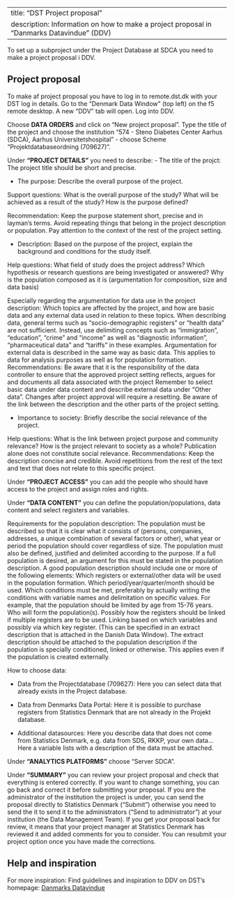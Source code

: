 
---
title: "DST Project proposal"
description: Information on how to make a project proposal in "Danmarks Datavindue" (DDV)
---

To set up a subproject under the Project Database at SDCA you need to make a project proposal i DDV. 

## Project proposal

To make af project proposal you have to log in to remote.dst.dk with your DST log in details. Go to the “Denmark Data Window” (top left) on the f5 remote desktop. A new “DDV” tab will open. Log into DDV.  

Choose **DATA ORDERS** and click on "New project proposal". Type the title of the project and choose the institution "574 - Steno Diabetes Center Aarhus (SDCA), Aarhus Universitetshospital" 
- choose Scheme "Projektdatabaseordning (709627)".

Under **"PROJECT DETAILS"** you need to describe:
- The title of the projct: The project title should be short and precise.

- The purpose: Describe the overall purpose of the project.

Support questions:
What is the overall purpose of the study?
What will be achieved as a result of the study?
How is the purpose defined?

Recommendation:
Keep the purpose statement short, precise and in layman's terms.
Avoid repeating things that belong in the project description or population.
Pay attention to the context of the rest of the project setting.

- Description: Based on the purpose of the project, explain the background and conditions for the study itself.

Help questions:
What field of study does the project address?
Which hypothesis or research questions are being investigated or answered?
Why is the population composed as it is (argumentation for composition, size and data basis)

Especially regarding the argumentation for data use in the project description:
Which topics are affected by the project, and how are basic data and any external data used in relation to these topics.
When describing data, general terms such as “socio-demographic registers” or “health data” are not sufficient. Instead, use delimiting concepts such as “immigration”, “education”, “crime” and “income” as well as “diagnostic information”, “pharmaceutical data” and “tariffs” in these examples.
Argumentation for external data is described in the same way as basic data. This applies to data for analysis purposes as well as for population formation.
Recommendations:
Be aware that it is the responsibility of the data controller to ensure that the approved project setting reflects, argues for and documents all data associated with the project
Remember to select basic data under data content and describe external data under “Other data”. Changes after project approval will require a resetting.
Be aware of the link between the description and the other parts of the project setting.

- Importance to society: Briefly describe the social relevance of the project.

Help questions:
What is the link between project purpose and community relevance?
How is the project relevant to society as a whole?
Publication alone does not constitute social relevance. 
Recommendations:
Keep the description concise and credible.
Avoid repetitions from the rest of the text and text that does not relate to this specific project.

Under **"PROJECT ACCESS"** you can add the people who should have access to the project and assign roles and rights.

Under **"DATA CONTENT"** you can define the population/populations, data content and select registers and variables. 

Requirements for the population description:
The population must be described so that it is clear what it consists of (persons, companies, addresses, a unique combination of several factors or other), what year or period the population should cover regardless of size. The population must also be defined, justified and delimited according to the purpose. If a full population is desired, an argument for this must be stated in the population description.
A good population description should include one or more of the following elements:
Which registers or external/other data will be used in the population formation.
Which period/year/quarter/month should be used.
Which conditions must be met, preferably by actually writing the conditions with variable names and delimitation on specific values. For example, that the population should be limited by age from 15-76 years.
Who will form the population(s).
Possibly how the registers should be linked if multiple registers are to be used. Linking based on which variables and possibly via which key register. (This can be specified in an extract description that is attached in the Danish Data Window).
The extract description should be attached to the population description if the population is specially conditioned, linked or otherwise. This applies even if the population is created externally.

How to choose data:

- Data from the Projectdatabase (709627): Here you can select data that already exists in the Project database.

- Data from Denmarks Data Portal: Here it is possible to purchase registers from Statistics Denmark that are not already in the Projekt database.

- Additional datasources: Here you describe data that does not come from Statistics Denmark, e.g. data from SDS, RKKP, your own data...
Here a variable lists with a description of the data must be attached.

Under **"ANALYTICS PLATFORMS"** choose "Server SDCA".

Under **"SUMMARY"** you can review your project proposal and check that everything is entered correctly. If you want to change something, you can go back and correct it before submitting your proposal.
If you are the administrator of the institution the project is under, you can send the proposal directly to Statistics Denmark (“Submit”) otherwise you need to send the it to send it to the administrators (“Send to administrator”) at your institution (the Data Management Team). 
If you get your proposal back for review, it means that your project manager at Statistics Denmark has reviewed it and added comments for you to consider. You can resubmit your project option once you have made the corrections.

## Help and inspiration

For more inspiration: Find guidelines and inspiration to DDV on DST's homepage:
[Danmarks Datavindue](https://www.dst.dk/da/TilSalg/Forskningsservice/danmarks-datavindue)

